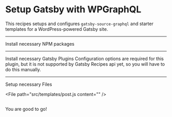 # Setup Gatsby with WPGraphQL

This recipes setups and configures `gatsby-source-graphql` and starter templates for a WordPress-powered Gatsby site.

---

Install necessary NPM packages

<NPMPackage name="gatsby-source-graphql" />

---

Install necessary Gatsby Plugins
Configuration options are required for this plugin, but it is not supported by Gatsby Recipes api yet, so you will have to do this manually.

<GatsbyPlugin name="gatsby-source-graphql" />

---

Setup necessary Files

<File
  path="gatsby-node.example.js"
  content=""
/>

<File
  path="src/templates/post.js
  content=""
/>

<File
  path="src/templates/page.js"
  content=""
/>

<File
  path="src/templates/category.js"
  content=""
/>

<File
  path="src/templates/tag.js"
  content=""
/>

<File
  path="src/templates/user.js"
  content=""
/>
---

You are good to go!